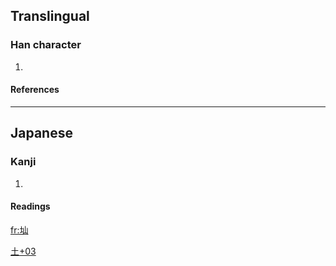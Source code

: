 ==Translingual==
===Han character===
{{Han char|rn=32|rad=土|as=03|sn=6|four=|canj=土山 (GU), X土山 (XGU)}}
# {{defn|Han|sort=土03}}
====References====
{{Han ref|kx=0224.181|hdz=10419.061|uh=5738|ud=22328}}
----
==Japanese==
===Kanji===
{{ja-kanji|grade=|rs=土03}}
# {{defn|Japanese}} 
====Readings====
{{ja-readings|on=|kun=[[やま]] (yama)}}




[[Category:Japanese-only CJKV Characters|土+03]]

[[fr:圸]]